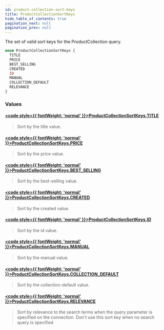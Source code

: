 ```yaml
---
id: product-collection-sort-keys
title: ProductCollectionSortKeys
hide_table_of_contents: true
pagination_next: null
pagination_prev: null
---
```








The set of valid sort keys for the ProductCollection query.

```graphql
enum ProductCollectionSortKeys {
  TITLE
  PRICE
  BEST_SELLING
  CREATED
  ID
  MANUAL
  COLLECTION_DEFAULT
  RELEVANCE
}
```


### Values

#### [<code style={{ fontWeight: 'normal' }}>ProductCollectionSortKeys.<b>TITLE</b></code>](#) 
> Sort by the title value.
> 

#### [<code style={{ fontWeight: 'normal' }}>ProductCollectionSortKeys.<b>PRICE</b></code>](#) 
> Sort by the price value.
> 

#### [<code style={{ fontWeight: 'normal' }}>ProductCollectionSortKeys.<b>BEST_SELLING</b></code>](#) 
> Sort by the best-selling value.
> 

#### [<code style={{ fontWeight: 'normal' }}>ProductCollectionSortKeys.<b>CREATED</b></code>](#) 
> Sort by the created value.
> 

#### [<code style={{ fontWeight: 'normal' }}>ProductCollectionSortKeys.<b>ID</b></code>](#) 
> Sort by the id value.
> 

#### [<code style={{ fontWeight: 'normal' }}>ProductCollectionSortKeys.<b>MANUAL</b></code>](#) 
> Sort by the manual value.
> 

#### [<code style={{ fontWeight: 'normal' }}>ProductCollectionSortKeys.<b>COLLECTION_DEFAULT</b></code>](#) 
> Sort by the collection-default value.
> 

#### [<code style={{ fontWeight: 'normal' }}>ProductCollectionSortKeys.<b>RELEVANCE</b></code>](#) 
> Sort by relevance to the search terms when the query parameter is specified on the connection.
Don't use this sort key when no search query is specified
> 





